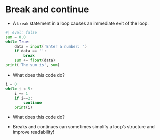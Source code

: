 # Break and continue

-   A `break` statement in a loop causes an immediate exit of the loop.

```python
#| eval: false
sum = 0.0
while True:
    data = input('Enter a number: ')
    if data == '':
        break
    sum += float(data)
print('The sum is', sum)
```

-   What does this code do?








```python
i = 0
while i < 5:
    i += 1
    if i==2:
        continue
    print(i)
```

-   What does this code do?




- Breaks and continues can sometimes simplify a loop's structure and improve readability!
